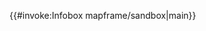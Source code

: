 <includeonly>{{#invoke:Infobox mapframe/sandbox|main}}</includeonly><noinclude>{{Documentation}}</noinclude>